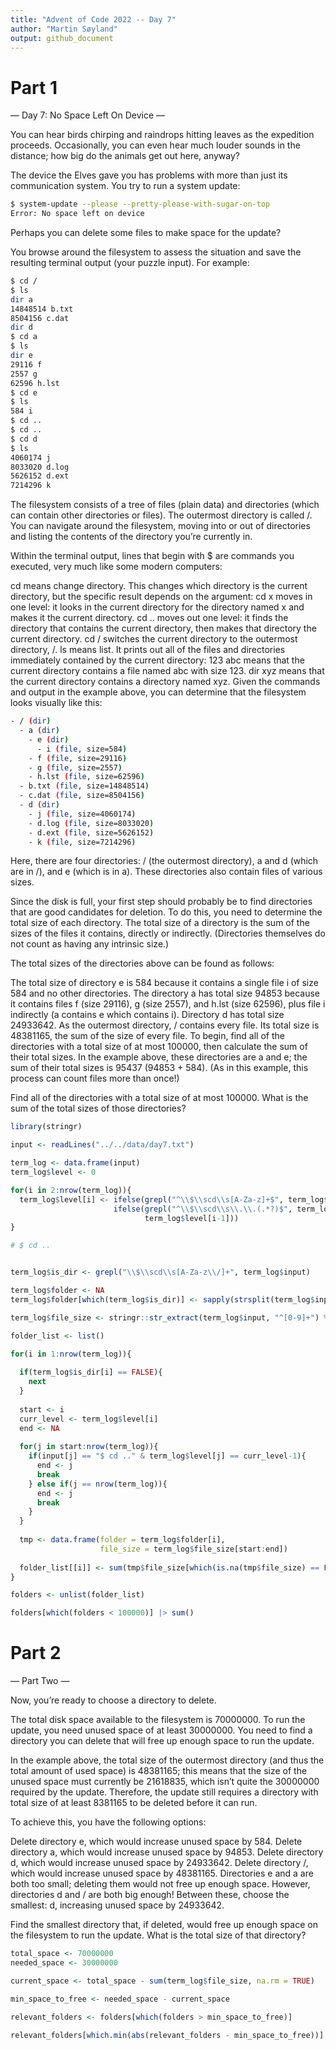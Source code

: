 ```yaml
---
title: "Advent of Code 2022 -- Day 7"
author: "Martin Søyland"
output: github_document
---
```


# Part 1

--- Day 7: No Space Left On Device ---

You can hear birds chirping and raindrops hitting leaves as the expedition proceeds. Occasionally, you can even hear much louder sounds in the distance; how big do the animals get out here, anyway?

The device the Elves gave you has problems with more than just its communication system. You try to run a system update:

```bash 
$ system-update --please --pretty-please-with-sugar-on-top 
Error: No space left on device
```

Perhaps you can delete some files to make space for the update?

You browse around the filesystem to assess the situation and save the resulting terminal output (your puzzle input). For example:

```bash
$ cd /
$ ls
dir a
14848514 b.txt
8504156 c.dat
dir d
$ cd a
$ ls
dir e
29116 f
2557 g
62596 h.lst
$ cd e
$ ls
584 i
$ cd ..
$ cd ..
$ cd d
$ ls
4060174 j
8033020 d.log
5626152 d.ext
7214296 k
```
The filesystem consists of a tree of files (plain data) and directories (which can contain other directories or files). The outermost directory is called /. You can navigate around the filesystem, moving into or out of directories and listing the contents of the directory you're currently in.

Within the terminal output, lines that begin with $ are commands you executed, very much like some modern computers:

cd means change directory. This changes which directory is the current directory, but the specific result depends on the argument:
cd x moves in one level: it looks in the current directory for the directory named x and makes it the current directory.
cd .. moves out one level: it finds the directory that contains the current directory, then makes that directory the current directory.
cd / switches the current directory to the outermost directory, /.
ls means list. It prints out all of the files and directories immediately contained by the current directory:
123 abc means that the current directory contains a file named abc with size 123.
dir xyz means that the current directory contains a directory named xyz.
Given the commands and output in the example above, you can determine that the filesystem looks visually like this:

```bash
- / (dir)
  - a (dir)
    - e (dir)
      - i (file, size=584)
    - f (file, size=29116)
    - g (file, size=2557)
    - h.lst (file, size=62596)
  - b.txt (file, size=14848514)
  - c.dat (file, size=8504156)
  - d (dir)
    - j (file, size=4060174)
    - d.log (file, size=8033020)
    - d.ext (file, size=5626152)
    - k (file, size=7214296)
```

Here, there are four directories: / (the outermost directory), a and d (which are in /), and e (which is in a). These directories also contain files of various sizes.

Since the disk is full, your first step should probably be to find directories that are good candidates for deletion. To do this, you need to determine the total size of each directory. The total size of a directory is the sum of the sizes of the files it contains, directly or indirectly. (Directories themselves do not count as having any intrinsic size.)

The total sizes of the directories above can be found as follows:

The total size of directory e is 584 because it contains a single file i of size 584 and no other directories.
The directory a has total size 94853 because it contains files f (size 29116), g (size 2557), and h.lst (size 62596), plus file i indirectly (a contains e which contains i).
Directory d has total size 24933642.
As the outermost directory, / contains every file. Its total size is 48381165, the sum of the size of every file.
To begin, find all of the directories with a total size of at most 100000, then calculate the sum of their total sizes. In the example above, these directories are a and e; the sum of their total sizes is 95437 (94853 + 584). (As in this example, this process can count files more than once!)

Find all of the directories with a total size of at most 100000. What is the sum of the total sizes of those directories?

```r
library(stringr)

input <- readLines("../../data/day7.txt")

term_log <- data.frame(input)
term_log$level <- 0

for(i in 2:nrow(term_log)){
  term_log$level[i] <- ifelse(grepl("^\\$\\scd\\s[A-Za-z]+$", term_log$input[i]), term_log$level[i-1] + 1,
                       ifelse(grepl("^\\$\\scd\\s\\.\\.(.*?)$", term_log$input[i]), term_log$level[i-1] - 1,
                              term_log$level[i-1]))
}

# $ cd ..


term_log$is_dir <- grepl("\\$\\scd\\s[A-Za-z\\/]+", term_log$input)

term_log$folder <- NA
term_log$folder[which(term_log$is_dir)] <- sapply(strsplit(term_log$input[which(term_log$is_dir)], "\\s"), "[[", 3) 

term_log$file_size <- stringr::str_extract(term_log$input, "^[0-9]+") %>% as.numeric()

folder_list <- list()

for(i in 1:nrow(term_log)){
  
  if(term_log$is_dir[i] == FALSE){
    next
  }
  
  start <- i
  curr_level <- term_log$level[i]
  end <- NA
  
  for(j in start:nrow(term_log)){
    if(input[j] == "$ cd .." & term_log$level[j] == curr_level-1){
      end <- j
      break
    } else if(j == nrow(term_log)){
      end <- j
      break
    }
  }
  
  tmp <- data.frame(folder = term_log$folder[i],
                    file_size = term_log$file_size[start:end])
  
  folder_list[[i]] <- sum(tmp$file_size[which(is.na(tmp$file_size) == FALSE)])
}

folders <- unlist(folder_list)

folders[which(folders < 100000)] |> sum()

```

# Part 2

--- Part Two ---

Now, you're ready to choose a directory to delete.

The total disk space available to the filesystem is 70000000. To run the update, you need unused space of at least 30000000. You need to find a directory you can delete that will free up enough space to run the update.

In the example above, the total size of the outermost directory (and thus the total amount of used space) is 48381165; this means that the size of the unused space must currently be 21618835, which isn't quite the 30000000 required by the update. Therefore, the update still requires a directory with total size of at least 8381165 to be deleted before it can run.

To achieve this, you have the following options:

Delete directory e, which would increase unused space by 584.
Delete directory a, which would increase unused space by 94853.
Delete directory d, which would increase unused space by 24933642.
Delete directory /, which would increase unused space by 48381165.
Directories e and a are both too small; deleting them would not free up enough space. However, directories d and / are both big enough! Between these, choose the smallest: d, increasing unused space by 24933642.

Find the smallest directory that, if deleted, would free up enough space on the filesystem to run the update. What is the total size of that directory?

```r
total_space <- 70000000
needed_space <- 30000000

current_space <- total_space - sum(term_log$file_size, na.rm = TRUE)

min_space_to_free <- needed_space - current_space

relevant_folders <- folders[which(folders > min_space_to_free)]

relevant_folders[which.min(abs(relevant_folders - min_space_to_free))]

```

